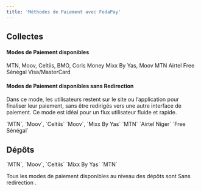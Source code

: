```yaml
---
title: 'Méthodes de Paiement avec FedaPay'
---
```


## Collectes

#### Modes de Paiement disponibles

<CardGroup cols={3}>
  <Card title="BENIN">
    MTN, Moov, Celtiis, BMO, Coris Money
  </Card>
  <Card title="TOGO" >
    Mixx By Yas, Moov
  </Card>
  <Card title="CÔTE D'IVOIRE">
    MTN
  </Card>
  <Card title="NIGER">
    Airtel
  </Card>
  <Card title="SENEGAL">
   Free Sénégal
  </Card>
  <Card title="TOUTES REGIONS">
    Visa/MasterCard
  </Card>
</CardGroup>

#### Modes de Paiement disponibles sans Redirection 

Dans ce mode, les utilisateurs restent sur le site ou l’application pour finaliser leur paiement, sans être redirigés vers une autre interface de paiement. Ce mode est idéal pour un flux utilisateur fluide et rapide.

<CardGroup cols={3}>
  <Card title="BENIN">
    <Tooltip tip="mtn_open">`MTN`</Tooltip>, 
    <Tooltip tip="moov">`Moov`</Tooltip>, 
    <Tooltip tip="sbin">`Celtiis`</Tooltip>
  </Card>
  <Card title="TOGO" >
    <Tooltip tip="moov_tg">`Moov`</Tooltip>, 
    <Tooltip tip="togocel">`Mixx By Yas`</Tooltip>
  </Card>
  <Card title="CÔTE D'IVOIRE">
    <Tooltip tip="mtn_ci">`MTN`</Tooltip>
  </Card>
  <Card title="NIGER">
    <Tooltip tip="airtel_ne">`Airtel Niger`</Tooltip>
  </Card>
  <Card title="SENEGAL">
    <Tooltip tip="free_sn">`Free Sénégal`</Tooltip>
  </Card>
</CardGroup>

## Dépôts

<CardGroup cols={3}>
  <Card title="BENIN">
    <Tooltip tip="mtn_open">`MTN`</Tooltip>, 
    <Tooltip tip="moov">`Moov`</Tooltip>, 
    <Tooltip tip="sbin">`Celtiis`</Tooltip>
  </Card>
  <Card title="TOGO" > 
    <Tooltip tip="togocel">`Mixx By Yas`</Tooltip>
  </Card>
  <Card title="CÔTE D'IVOIRE">
    <Tooltip tip="mtn_ci">`MTN`</Tooltip>
  </Card> 
</CardGroup>

<Note>Tous les modes de paiement disponibles au niveau des dépôts sont Sans redirection .</Note>
